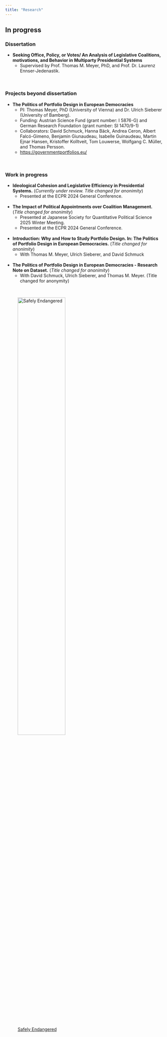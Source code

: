```yaml
---
title: "Research"
---
```



## In progress

### **Dissertation**
  - **Seeking Office, Policy, or Votes/ An Analysis of Legislative Coalitions, motivations, and Behavior in Multiparty Presidential Systems**
    - Supervised by Prof. Thomas M. Meyer, PhD, and Prof. Dr. Laurenz Ennser-Jedenastik.

<br>

### **Projects beyond dissertation**
  - **The Politics of Portfolio Design in European Democracies**
    - PI: Thomas Meyer, PhD (University of Vienna) and Dr. Ulrich Sieberer (University of Bamberg).
    - Funding: Austrian Science Fund (grant number: I 5876-G) and German Research Foundation (grant number: SI 1470/9-1)
    - Collaborators: David Schmuck, Hanna Bäck, Andrea Ceron, Albert Falcó-Gimeno, Benjamin Giunaudeau, Isabelle Guinaudeau, Martin Ejnar Hansen, Kristoffer Kolltveit, Tom Louwerse, Wolfgang C. Müller, and Thomas Persson.
    - [https://governmentportfolios.eu/](https://governmentportfolios.eu/)\

<br>

### **Work in progress**
  - **Ideological Cohesion and Legislative Efficiency in Presidential Systems.**  (*Currently under review. Title changed for anonimity*)
    - Presented at the ECPR 2024 General Conference.\
<br>
  - **The Impact of Political Appointments over Coalition Management.** (*Title changed for anonimity*)
    - Presented at Japanese Society for Quantitative Political Science 2025 Winter Meeting.\
    - Presented at the ECPR 2024 General Conference.\
<br>
  - **Introduction: Why and How to Study Portfolio Design. In: The Politics of Portfolio Design in European Democracies.**  (*Title changed for anonimity*)
    - With Thomas M. Meyer, Ulrich Sieberer, and David Schmuck\
<br>
  - **The Politics of Portfolio Design in European Democracies - Research Note on Dataset.**  (*Title changed for anonimity*)
    - With David Schmuck, Ulrich Sieberer, and Thomas M. Meyer. (Title changed for anonymity)


<br>

![[Safely Endangered](https://twitter.com/endangeredcomic)](images/comic_hypo.png){fig-align=center width=60%}
